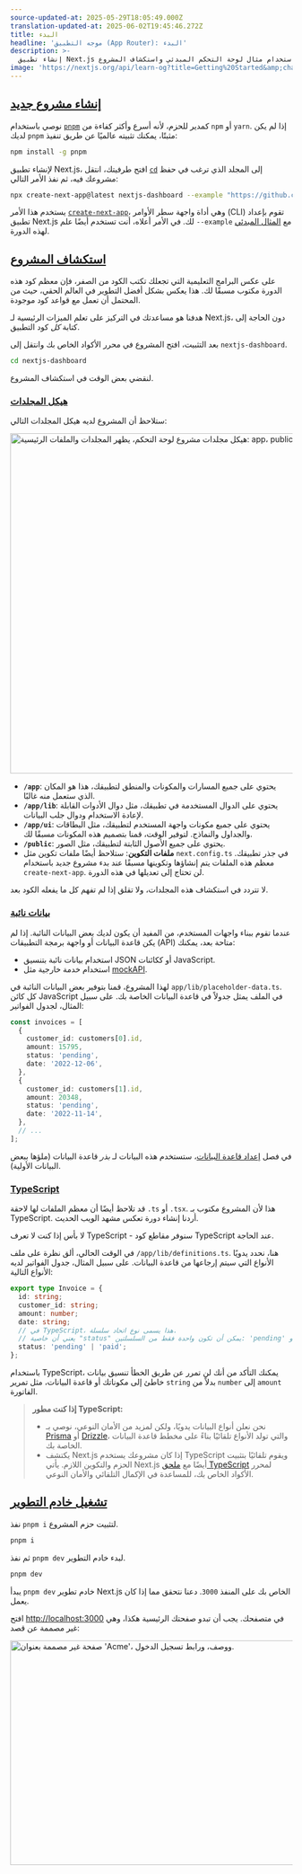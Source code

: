 ```yaml
---
source-updated-at: 2025-05-29T18:05:49.000Z
translation-updated-at: 2025-06-02T19:45:46.272Z
title: البدء
headline: 'موجه التطبيق (App Router): البدء'
description: >-
  إنشاء تطبيق Next.js جديد باستخدام مثال لوحة التحكم المبدئي واستكشاف المشروع.
image: 'https://nextjs.org/api/learn-og?title=Getting%20Started&amp;chapter=1'
---
```


[إنشاء مشروع جديد](#creating-a-new-project)
-------------------------------------------

نوصي باستخدام [`pnpm`](https://pnpm.io/) كمدير للحزم، لأنه أسرع وأكثر كفاءة من `npm` أو `yarn`. إذا لم يكن لديك `pnpm` مثبتًا، يمكنك تثبيته عالميًا عن طريق تنفيذ:

```bash filename="Terminal"
npm install -g pnpm
```

لإنشاء تطبيق Next.js، افتح طرفيتك، انتقل [`cd`](https://developer.mozilla.org/en-US/docs/Learn/Tools_and_testing/Understanding_client-side_tools/Command_line#basic_built-in_terminal_commands) إلى المجلد الذي ترغب في حفظ مشروعك فيه، ثم نفذ الأمر التالي:

```bash filename="Terminal"
npx create-next-app@latest nextjs-dashboard --example "https://github.com/vercel/next-learn/tree/main/dashboard/starter-example" --use-pnpm
```

يستخدم هذا الأمر [`create-next-app`](/docs/app/api-reference/create-next-app)، وهي أداة واجهة سطر الأوامر (CLI) تقوم بإعداد تطبيق Next.js لك. في الأمر أعلاه، أنت تستخدم أيضًا علم `--example` مع [المثال المبدئي](https://github.com/vercel/next-learn/tree/main/dashboard/starter-example) لهذه الدورة.

[استكشاف المشروع](#exploring-the-project)
-----------------------------------------

على عكس البرامج التعليمية التي تجعلك تكتب الكود من الصفر، فإن معظم كود هذه الدورة مكتوب مسبقًا لك. هذا يعكس بشكل أفضل التطوير في العالم الحقي، حيث من المحتمل أن تعمل مع قواعد كود موجودة.

هدفنا هو مساعدتك في التركيز على تعلم الميزات الرئيسية لـ Next.js، دون الحاجة إلى كتابة _كل_ كود التطبيق.

بعد التثبيت، افتح المشروع في محرر الأكواد الخاص بك وانتقل إلى `nextjs-dashboard`.

```bash filename="Terminal"
cd nextjs-dashboard
```

لنقضي بعض الوقت في استكشاف المشروع.

### [هيكل المجلدات](#folder-structure)

ستلاحظ أن المشروع لديه هيكل المجلدات التالي:

<Image
  alt="هيكل مجلدات مشروع لوحة التحكم، يظهر المجلدات والملفات الرئيسية: app، public، وملفات التكوين."
  srcLight="https://h8DxKfmAPhn8O0p3.public.blob.vercel-storage.com/learn/light/learn-folder-structure.png"
  srcDark="https://h8DxKfmAPhn8O0p3.public.blob.vercel-storage.com/learn/dark/learn-folder-structure.png"
  width="1600"
  height="606"
/>

*   **`/app`**: يحتوي على جميع المسارات والمكونات والمنطق لتطبيقك، هذا هو المكان الذي ستعمل منه غالبًا.
*   **`/app/lib`**: يحتوي على الدوال المستخدمة في تطبيقك، مثل دوال الأدوات القابلة لإعادة الاستخدام ودوال جلب البيانات.
*   **`/app/ui`**: يحتوي على جميع مكونات واجهة المستخدم لتطبيقك، مثل البطاقات والجداول والنماذج. لتوفير الوقت، قمنا بتصميم هذه المكونات مسبقًا لك.
*   **`/public`**: يحتوي على جميع الأصول الثابتة لتطبيقك، مثل الصور.
*   **ملفات التكوين**: ستلاحظ أيضًا ملفات تكوين مثل `next.config.ts` في جذر تطبيقك. معظم هذه الملفات يتم إنشاؤها وتكوينها مسبقًا عند بدء مشروع جديد باستخدام `create-next-app`. لن تحتاج إلى تعديلها في هذه الدورة.

لا تتردد في استكشاف هذه المجلدات، ولا تقلق إذا لم تفهم كل ما يفعله الكود بعد.

### [بيانات نائبة](#placeholder-data)

عندما تقوم ببناء واجهات المستخدم، من المفيد أن يكون لديك بعض البيانات النائبة. إذا لم يكن قاعدة البيانات أو واجهة برمجة التطبيقات (API) متاحة بعد، يمكنك:

*   استخدام بيانات نائبة بتنسيق JSON أو ككائنات JavaScript.
*   استخدام خدمة خارجية مثل [mockAPI](https://mockapi.io/).

لهذا المشروع، قمنا بتوفير بعض البيانات النائبة في `app/lib/placeholder-data.ts`. كل كائن JavaScript في الملف يمثل جدولاً في قاعدة البيانات الخاصة بك. على سبيل المثال، لجدول الفواتير:

```ts filename="/app/lib/placeholder-data.ts"
const invoices = [
  {
    customer_id: customers[0].id,
    amount: 15795,
    status: 'pending',
    date: '2022-12-06',
  },
  {
    customer_id: customers[1].id,
    amount: 20348,
    status: 'pending',
    date: '2022-11-14',
  },
  // ...
];
```

في فصل [إعداد قاعدة البيانات](/learn/dashboard-app/setting-up-your-database)، ستستخدم هذه البيانات لـ _بذر_ قاعدة البيانات (ملؤها ببعض البيانات الأولية).

### [TypeScript](#typescript)

قد تلاحظ أيضًا أن معظم الملفات لها لاحقة `.ts` أو `.tsx`. هذا لأن المشروع مكتوب بـ TypeScript. أردنا إنشاء دورة تعكس مشهد الويب الحديث.

لا بأس إذا كنت لا تعرف TypeScript - سنوفر مقاطع كود TypeScript عند الحاجة.

في الوقت الحالي، ألق نظرة على ملف `/app/lib/definitions.ts`. هنا، نحدد يدويًا الأنواع التي سيتم إرجاعها من قاعدة البيانات. على سبيل المثال، جدول الفواتير لديه الأنواع التالية:

```ts filename="/app/lib/definitions.ts"
export type Invoice = {
  id: string;
  customer_id: string;
  amount: number;
  date: string;
  // في TypeScript، هذا يسمى نوع اتحاد سلسلة.
  // يعني أن خاصية "status" يمكن أن تكون واحدة فقط من السلسلتين: 'pending' أو 'paid'.
  status: 'pending' | 'paid';
};
```

باستخدام TypeScript، يمكنك التأكد من أنك لن تمرر عن طريق الخطأ تنسيق بيانات خاطئ إلى مكوناتك أو قاعدة البيانات، مثل تمرير `string` بدلاً من `number` إلى `amount` الفاتورة.

> **إذا كنت مطور TypeScript:**
> 
> *   نحن نعلن أنواع البيانات يدويًا، ولكن لمزيد من الأمان النوعي، نوصي بـ [Prisma](https://www.prisma.io/) أو [Drizzle](https://orm.drizzle.team/)، والتي تولد الأنواع تلقائيًا بناءً على مخطط قاعدة البيانات الخاصة بك.
> *   يكتشف Next.js إذا كان مشروعك يستخدم TypeScript ويقوم تلقائيًا بتثبيت الحزم والتكوين اللازم. يأتي Next.js أيضًا مع [ملحق TypeScript](https://nextjs.org/docs/app/building-your-application/configuring/typescript#typescript-plugin) لمحرر الأكواد الخاص بك، للمساعدة في الإكمال التلقائي والأمان النوعي.

[تشغيل خادم التطوير](#running-the-development-server)
----------------------------------------------------

نفذ `pnpm i` لتثبيت حزم المشروع.

```bash filename="Terminal"
pnpm i
```

ثم نفذ `pnpm dev` لبدء خادم التطوير.

```bash filename="Terminal"
pnpm dev
```

يبدأ `pnpm dev` خادم تطوير Next.js الخاص بك على المنفذ `3000`. دعنا نتحقق مما إذا كان يعمل.

افتح [http://localhost:3000](http://localhost:3000/) في متصفحك. يجب أن تبدو صفحتك الرئيسية هكذا، وهي غير مصممة عن قصد:

<Image
  alt="صفحة غير مصممة بعنوان 'Acme'، ووصف، ورابط تسجيل الدخول."
  srcLight="https://h8DxKfmAPhn8O0p3.public.blob.vercel-storage.com/learn/light/acme-unstyled.png"
  srcDark="https://h8DxKfmAPhn8O0p3.public.blob.vercel-storage.com/learn/dark/acme-unstyled.png"
  width="1600"
  height="400"
/>